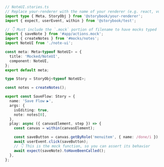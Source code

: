 ```ts
// NoteUI.stories.ts
// Replace your-renderer with the name of your renderer (e.g. react, vue3)
import type { Meta, StoryObj } from '@storybook/your-renderer';
import { expect, userEvent, within } from '@storybook/test';

// 👇 Must include the `.mock` portion of filename to have mocks typed correctly
import { saveNote } from '#app/actions.mock';
import { createNotes } from '#mocks/notes';
import NoteUI from './note-ui';

const meta: Meta<typeof NoteUI> = {
  title: 'Mocked/NoteUI',
  component: NoteUI,
};
export default meta;

type Story = StoryObj<typeof NoteUI>;

const notes = createNotes();

export const SaveFlow: Story = {
  name: 'Save Flow ▶',
  args: {
    isEditing: true,
    note: notes[0],
  },
  play: async ({ canvasElement, step }) => {
    const canvas = within(canvasElement);

    const saveButton = canvas.getByRole('menuitem', { name: /done/i });
    await userEvent.click(saveButton);
    // 👇 This is the mock function, so you can assert its behavior
    await expect(saveNote).toHaveBeenCalled();
  },
};
```
